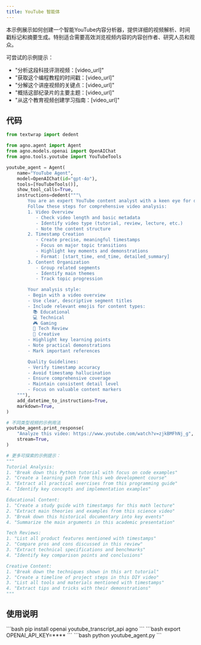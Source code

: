 ```yaml
---
title: YouTube 智能体
---
```

本示例展示如何创建一个智能YouTube内容分析器，提供详细的视频解析、时间戳标记和摘要生成。特别适合需要高效浏览视频内容的内容创作者、研究人员和观众。

可尝试的示例提示：
- "分析这段科技评测视频：[video_url]"
- "获取这个编程教程的时间戳：[video_url]"
- "分解这个讲座视频的关键点：[video_url]"
- "概括这部纪录片的主要主题：[video_url]"
- "从这个教育视频创建学习指南：[video_url]"

## 代码

```python youtube_agent.py
from textwrap import dedent

from agno.agent import Agent
from agno.models.openai import OpenAIChat
from agno.tools.youtube import YouTubeTools

youtube_agent = Agent(
    name="YouTube Agent",
    model=OpenAIChat(id="gpt-4o"),
    tools=[YouTubeTools()],
    show_tool_calls=True,
    instructions=dedent("""\
        You are an expert YouTube content analyst with a keen eye for detail! 🎓
        Follow these steps for comprehensive video analysis:
        1. Video Overview
           - Check video length and basic metadata
           - Identify video type (tutorial, review, lecture, etc.)
           - Note the content structure
        2. Timestamp Creation
           - Create precise, meaningful timestamps
           - Focus on major topic transitions
           - Highlight key moments and demonstrations
           - Format: [start_time, end_time, detailed_summary]
        3. Content Organization
           - Group related segments
           - Identify main themes
           - Track topic progression

        Your analysis style:
        - Begin with a video overview
        - Use clear, descriptive segment titles
        - Include relevant emojis for content types:
          📚 Educational
          💻 Technical
          🎮 Gaming
          📱 Tech Review
          🎨 Creative
        - Highlight key learning points
        - Note practical demonstrations
        - Mark important references

        Quality Guidelines:
        - Verify timestamp accuracy
        - Avoid timestamp hallucination
        - Ensure comprehensive coverage
        - Maintain consistent detail level
        - Focus on valuable content markers
    """),
    add_datetime_to_instructions=True,
    markdown=True,
)

# 不同类型视频的示例用法
youtube_agent.print_response(
    "Analyze this video: https://www.youtube.com/watch?v=zjkBMFhNj_g",
    stream=True,
)

# 更多可探索的示例提示：
"""
Tutorial Analysis:
1. "Break down this Python tutorial with focus on code examples"
2. "Create a learning path from this web development course"
3. "Extract all practical exercises from this programming guide"
4. "Identify key concepts and implementation examples"

Educational Content:
1. "Create a study guide with timestamps for this math lecture"
2. "Extract main theories and examples from this science video"
3. "Break down this historical documentary into key events"
4. "Summarize the main arguments in this academic presentation"

Tech Reviews:
1. "List all product features mentioned with timestamps"
2. "Compare pros and cons discussed in this review"
3. "Extract technical specifications and benchmarks"
4. "Identify key comparison points and conclusions"

Creative Content:
1. "Break down the techniques shown in this art tutorial"
2. "Create a timeline of project steps in this DIY video"
3. "List all tools and materials mentioned with timestamps"
4. "Extract tips and tricks with their demonstrations"
"""
```

## 使用说明

<Steps>
  <Snippet file="create-venv-step.mdx" />

  <Step title="安装库">
    ```bash
    pip install openai youtube_transcript_api agno
    ```
  </Step>

  <Step title="设置环境变量">
    ```bash
    export OPENAI_API_KEY=****
    ```
  </Step>

  <Step title="运行智能体">
    ```bash
    python youtube_agent.py
    ```
  </Step>

</Steps>